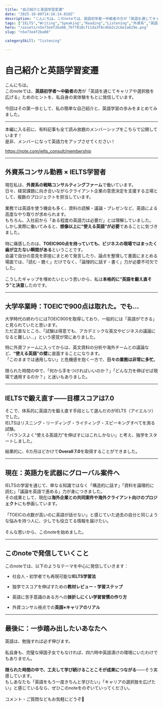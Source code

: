 ```yaml
---
title: "自己紹介と英語学習変遷"
date: "2025-10-08T14:16:14.010Z"
description: "こんにちは。このnoteでは、英語初学者〜中級者の方が「英語を通じてキャリアや選択肢を広げる」ためのヒントを、私自身の実体験をもとに発信しています。今回はその第一歩として、私の簡単な自己紹介と、英語学習の歩みをまとめてみました。"
tags: ["IELTS","Writing","Speaking","Reading","Listening","外資系","英語学習"]
hero: "/assets/n5e73e4f2ba08_76f7818cf11da3f8c4bb2c2c6e1a629e.png"
slug: "n5e73e4f2ba08"

categorySkill: "listening"

---
```




<h1>自己紹介と英語学習変遷</h1>
<figure name="3f3e8ada-b3f8-4b14-83d8-32ad18505422"><OptimizedImage
  src="/assets/n5e73e4f2ba08_76f7818cf11da3f8c4bb2c2c6e1a629e.png"
/><figcaption></figcaption></figure><figure name="357685f9-194c-4ff1-9b1e-d9f5c293b3c0" id="357685f9-194c-4ff1-9b1e-d9f5c293b3c0"><OptimizedImage
  src="/assets/n5e73e4f2ba08_1751452035-omxkZFg87XMSNnqpAHidUvlR.png"
  width={620}
  height={257}
/><figcaption></figcaption></figure><p name="338d6395-d4a3-4e02-a23d-58e14ada9f4a" id="338d6395-d4a3-4e02-a23d-58e14ada9f4a">こんにちは。<br />このnoteでは、<strong>英語初学者〜中級者の方</strong>が「英語を通じてキャリアや選択肢を広げる」ためのヒントを、私自身の実体験をもとに発信しています。<br /><br />今回はその第一歩として、私の簡単な自己紹介と、英語学習の歩みをまとめてみました。</p><hr /><p name="ae901daa-98d3-441d-ac06-0e08dbd157a4" id="ae901daa-98d3-441d-ac06-0e08dbd157a4">本編に入る前に、有料記事も全て読み放題のメンバーシップをこちらで公開しています！<br />是非、メンバーになって英語力をアップさせてください！</p><p name="f3a8cc2b-22cd-48af-9443-2ad40362c018"><a href="https://note.com/ielts_consult/membership">https://note.com/ielts_consult/membership</a></p><hr /><h2 name="041ca41b-769b-41e1-9b8c-200a24a0190a" id="041ca41b-769b-41e1-9b8c-200a24a0190a">外資系コンサル勤務 × IELTS学習者</h2><figure name="f4525939-e925-4795-a3ee-3de1bb11e35d" id="f4525939-e925-4795-a3ee-3de1bb11e35d"><OptimizedImage
  src="/assets/n5e73e4f2ba08_1751452080-96BHoC0iLjKJkgaD8YtcfvIQ.png"
  width={620}
  height={300}
/><figcaption></figcaption></figure><p name="a1ce3ad7-d0e5-497b-b07b-b8a379e4f0f7" id="a1ce3ad7-d0e5-497b-b07b-b8a379e4f0f7">現在私は、<strong>外資系の戦略コンサルティングファーム</strong>で働いています。<br />日々、経営課題に向き合いながらクライアント企業の意思決定を支援する立場として、複数のプロジェクトを担当しています。<br /><br />業務では英語を使う機会も多く、資料の読解・議論・プレゼンなど、英語による高度なやり取りが求められます。<br />もちろん、入社前から「ある程度の英語力は必要だ」とは理解していました。<br />しかし実際に働いてみると、<strong>想像以上に“使える英語”が必要</strong>であることに気づきました。<br /><br />特に痛感したのは、<strong>TOEIC900点を持っていても、ビジネスの現場ではまったく歯が立たない瞬間がある</strong>ということです。<br />会議で自分の意見を即座にまとめて発言したり、論点を整理して書面にまとめる場面では、「読む・聴く」だけでなく、「論理的に話す・書く」力が必要不可欠でした。<br /><br />こうしたギャップを埋めたいという思いから、私は<strong>本格的に“英語を鍛え直そう”と決意</strong>したのです。</p><hr /><h2 name="ca2d9ade-0835-42ed-9686-3d195259dd1a" id="ca2d9ade-0835-42ed-9686-3d195259dd1a">大学卒業時：TOEICで900点は取れた。でも…</h2><figure name="d1eb567b-4490-42b2-8b61-23715cbfd3ae" id="d1eb567b-4490-42b2-8b61-23715cbfd3ae"><OptimizedImage
  src="/assets/n5e73e4f2ba08_1751452102-STPrkFeYXfxNln0VAbto5D6y.png"
  width={620}
  height={309}
/><figcaption></figcaption></figure><p name="c8dd0327-ec03-4c70-9965-4de0a0b83382" id="c8dd0327-ec03-4c70-9965-4de0a0b83382">大学時代の終わりにはTOEIC900を取得しており、一般的には「英語ができる」と見られていたと思います。<br />ただ正直なところ、「試験は得意でも、アカデミックな英文やビジネスの議論になると難しい…」という感覚が常にありました。</p><figure name="fb2d02c7-f4ad-4dec-89a1-f57635635bfe" id="fb2d02c7-f4ad-4dec-89a1-f57635635bfe"><OptimizedImage
  src="/assets/n5e73e4f2ba08_1751452139-ncMzh1eBAt8KkFgm93oy2l4X.png"
  width={620}
  height={307}
/><figcaption></figcaption></figure><p name="f7dc7488-c85e-4dd2-b9b7-5bb3525f9bd4" id="f7dc7488-c85e-4dd2-b9b7-5bb3525f9bd4">特に外資ファームに入ってからは、英文資料の分析や海外チームとの議論など、<strong>“使える英語”の壁</strong>に直面することになります。<br />「このままでは通用しない」と危機感を抱く一方で、<strong>日々の業務は非常に多忙</strong>。<br /><br />限られた時間の中で、「何から手をつければいいのか？」「どんな力を伸ばせば現場で通用するのか？」と迷いもありました。</p><hr /><h2 name="217f1b5a-bbfc-44e6-b64b-ba068b96f31b" id="217f1b5a-bbfc-44e6-b64b-ba068b96f31b">IELTSで鍛え直す——目標スコアは7.0</h2><figure name="d8bca330-6492-4ab4-9a31-43a5b9cefe04" id="d8bca330-6492-4ab4-9a31-43a5b9cefe04"><OptimizedImage
  src="/assets/n5e73e4f2ba08_1751452156-VDHrCjFnRTihcY18Wv394sKB.png"
  width={620}
  height={304}
/><figcaption></figcaption></figure><p name="cdae0c06-d0bc-4bf2-83dd-c0423fff44bb" id="cdae0c06-d0bc-4bf2-83dd-c0423fff44bb">そこで、体系的に英語力を鍛え直す手段として選んだのがIELTS（アイエルツ）でした。<br />IELTSはリスニング・リーディング・ライティング・スピーキングすべてを測る試験。<br />「バランスよく“使える英語力”を伸ばすにはこれしかない」と考え、独学をスタートしました。</p><figure name="1138c870-fc15-48e7-86cb-be437f6b54e8" id="1138c870-fc15-48e7-86cb-be437f6b54e8"><OptimizedImage
  src="/assets/n5e73e4f2ba08_1751452174-3mEKNxMr9TulI26o8GXcen15.png"
  width={620}
  height={304}
/><figcaption></figcaption></figure><p name="3793e46b-586e-4d99-8b1f-a89a15bc79e4" id="3793e46b-586e-4d99-8b1f-a89a15bc79e4">結果的に、6カ月ほどかけて<strong>Overall 7.0</strong>を取得することができました。</p><hr /><h2 name="752df7aa-d8f0-446f-9abc-6f8c320eaa05" id="752df7aa-d8f0-446f-9abc-6f8c320eaa05">現在：英語力を武器にグローバル案件へ</h2><figure name="4be68414-bb56-440a-9756-6cea27dcd1f3" id="4be68414-bb56-440a-9756-6cea27dcd1f3"><OptimizedImage
  src="/assets/n5e73e4f2ba08_1751452189-43cWg8L2XbiqmUnCJhrzsRtD.png"
  width={620}
  height={305}
/><figcaption></figcaption></figure><p name="b2d9dd4b-6967-4b5b-93eb-5e2fd7391b2d" id="b2d9dd4b-6967-4b5b-93eb-5e2fd7391b2d">IELTSの学習を通じて、単なる知識ではなく「構造的に話す」「資料を論理的に読む」「議論を英語で進める」力が身につきました。<br />その成果として、現在は<strong>海外企業との共同案件や海外クライアント向けのプロジェクト</strong>にも参画しています。<br /><br />「TOEICの点数が高いのに英語が話せない」と感じていた過去の自分と同じような悩みを持つ人に、少しでも役立てる情報を届けたい。<br /><br />そんな思いから、このnoteを始めました。</p><hr /><h2 name="12ee6f4c-72e8-4ef8-9f1b-78d9619e1f52" id="12ee6f4c-72e8-4ef8-9f1b-78d9619e1f52">このnoteで発信していくこと</h2><figure name="381e8b96-78a6-474f-ad23-c336e74e9f3a" id="381e8b96-78a6-474f-ad23-c336e74e9f3a"><OptimizedImage
  src="/assets/n5e73e4f2ba08_1751452203-fgC1hIOVt6Tz0s3AUZiHQu9d.png"
  width={620}
  height={305}
/><figcaption></figcaption></figure><p name="3450e428-0a52-41bf-bb8b-93decacc3c4e" id="3450e428-0a52-41bf-bb8b-93decacc3c4e">このnoteでは、以下のようなテーマを中心に発信していきます：</p><ul name="412ccca6-0f09-43e2-b8bc-21b2968e2d20" id="412ccca6-0f09-43e2-b8bc-21b2968e2d20"><li><p name="a3630d39-21ca-436d-a75b-3d05372ac3dd" id="a3630d39-21ca-436d-a75b-3d05372ac3dd">社会人・初学者でも再現可能な<strong>IELTS学習法</strong></p></li><li><p name="7b63f262-d196-426e-946e-a9399128fb03" id="7b63f262-d196-426e-946e-a9399128fb03">独学でスコアを伸ばすための<strong>教材レビュー・学習ステップ</strong></p></li><li><p name="0063bea3-c7a9-4d9b-baac-10735fc687db" id="0063bea3-c7a9-4d9b-baac-10735fc687db">英語に苦手意識のある方への<strong>挫折しにくい学習習慣の作り方</strong></p></li><li><p name="fb756183-297a-441b-a539-82ebe1b443bc" id="fb756183-297a-441b-a539-82ebe1b443bc">外資コンサル視点での<strong>英語×キャリアのリアル</strong></p></li></ul><hr /><h2 name="e3733ac2-6d84-4eda-b1df-d84b9f3f0521" id="e3733ac2-6d84-4eda-b1df-d84b9f3f0521">最後に：一歩踏み出したいあなたへ</h2><p name="b1e8145a-dec8-4fec-bdbe-7ef23aa5381c" id="b1e8145a-dec8-4fec-bdbe-7ef23aa5381c">英語は、勉強すれば必ず伸びます。<br /><br />私自身も、完璧な帰国子女でもなければ、四六時中英語漬けの環境にいたわけでもありません。<br /><br /><strong>限られた時間の中で、工夫して学び続けることこそが成果につながる</strong>——そう実感しています。<br />もしあなたも「英語をもう一度きちんと学びたい」「キャリアの選択肢を広げたい」と感じているなら、ぜひこのnoteをのぞいていってください。<br /><br />コメント・ご質問などもお気軽にどうぞ📩</p>

